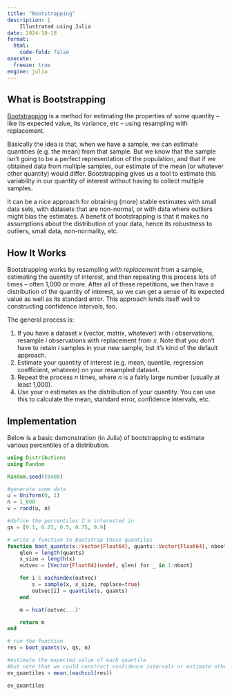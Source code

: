 ```yaml
---
title: "Bootstrapping"
description: |
    Illustrated using Julia
date: 2024-10-18
format:
  html:
    code-fold: false
execute:
  freeze: true
engine: julia
---
```


## What is Bootstrapping

[Bootstrapping](https://en.wikipedia.org/wiki/Bootstrapping_(statistics)) is a method for estimating the properties of some quantity -- like its expected value, its variance, etc -- using resampling with replacement.

Basically the idea is that, when we have a sample, we can estimate quantities (e.g. the mean) from that sample. But we know that the sample isn't going to be a perfect representation of the population, and that if we obtained data from multiple samples, our estimate of the mean (or whatever other quantity) would differ. Bootstrapping gives us a tool to estimate this variability in our quantity of interest without having to collect multiple samples.

It can be a nice approach for obtaining (more) stable estimates with small data sets, with datasets that are non-normal, or with data where outliers might bias the estimates. A benefit of bootstrapping is that it makes no assumptions about the distribution of your data, hence its robustness to outliers, small data, non-normality, etc.

## How It Works

Bootstrapping works by resampling *with replacement* from a sample, estimating the quantity of interest, and then repeating this process lots of times -- often 1,000 or more. After all of these repetitions, we then have a distribution of the quantity of interest, so we can get a sense of its expected value as well as its standard error. This approach lends itself well to constructing confidence intervals, too.

The general process is:

1. If you have a dataset *x* (vector, matrix, whatever) with *i* observations, resample *i* observations with replacement from *x*. Note that you don't have to retain *i* samples in your new sample, but it's kind of the default approach.
2. Estimate your quantity of interest (e.g. mean, quantile, regression coefficient, whatever) on your resampled dataset.
3. Repeat the process *n* times, where *n* is a fairly large number (usually at least 1,000).
4. Use your *n* estimates as the distribution of your quantity. You can use this to calculate the mean, standard error, confidence intervals, etc.

## Implementation

Below is a basic demonstration (in Julia) of bootstrapping to estimate various percentiles of a distribution.

```julia
using Distributions
using Random

Random.seed!(0408)

#generate some data
u = Uniform(0, 1)
n = 1_000
v = rand(u, n)

#define the percentiles I'm interested in
qs = [0.1, 0.25, 0.5, 0.75, 0.9]

# write a function to bootstrap these quantiles
function boot_quants(x::Vector{Float64}, quants::Vector{Float64}, nboot::Int)
    qlen = length(quants)
    x_size = length(x)
    outvec = [Vector{Float64}(undef, qlen) for _ in 1:nboot]

    for i ∈ eachindex(outvec)
        s = sample(x, x_size, replace=true)
        outvec[i] = quantile(s, quants)
    end

    m = hcat(outvec...)'

    return m
end

# run the function
res = boot_quants(v, qs, n)

#estimate the expected value of each quantile
#but note that we could construct confidence intervals or estimate other quantities as well if we wanted
ev_quantiles = mean.(eachcol(res))

ev_quantiles
```
